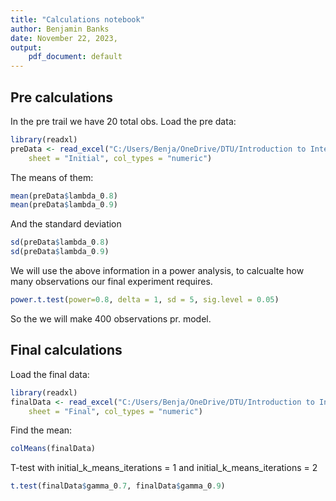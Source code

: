 ```yaml
---
title: "Calculations notebook"
author: Benjamin Banks
date: November 22, 2023,
output:
    pdf_document: default
---
```


## Pre calculations

In the pre trail we have 20 total obs.
Load the pre data:

```r
library(readxl)
preData <- read_excel("C:/Users/Benja/OneDrive/DTU/Introduction to Intelligent Systems/Reinformsccement learning/GridWorld/Results/data.xlsx",
    sheet = "Initial", col_types = "numeric")
```

The means of them:

```r
mean(preData$lambda_0.8)
mean(preData$lambda_0.9)
```

And the standard deviation

```r
sd(preData$lambda_0.8)
sd(preData$lambda_0.9)
```

We will use the above information in a power analysis, to calcualte how many observations our final experiment requires.

```r
power.t.test(power=0.8, delta = 1, sd = 5, sig.level = 0.05)
```

So the we will make 400 observations pr. model.

## Final calculations

Load the final data:

```r
library(readxl)
finalData <- read_excel("C:/Users/Benja/OneDrive/DTU/Introduction to Intelligent Systems/Reinformsccement learning/GridWorld/Results/data.xlsx",
    sheet = "Final", col_types = "numeric")
```

Find the mean:

```r
colMeans(finalData)
```

T-test with initial_k_means_iterations = 1 and initial_k_means_iterations = 2

```r
t.test(finalData$gamma_0.7, finalData$gamma_0.9)
```